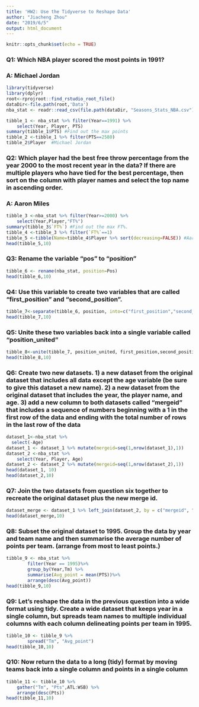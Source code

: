 ```yaml
---
title: 'HW2: Use the Tidyverse to Reshape Data'
author: "Jiacheng Zhou"
date: "2019/6/5"
output: html_document
---
```


```r
knitr::opts_chunk$set(echo = TRUE)
```

### Q1: Which NBA player scored the most points in 1991?
### A: Michael Jordan
```r
library(tidyverse)
library(dplyr)
root<-rprojroot::find_rstudio_root_file()
dataDir<-file.path(root,'Data')
nba_stat <- readr::read_csv(file.path(dataDir, "Seasons_Stats_NBA.csv"))

tibble_1 <- nba_stat %>% filter(Year==1991) %>%
    select(Year, Player, PTS)
summary(tibble_1$PTS) #Find out the max points
tibble_2 <-tibble_1 %>% filter(PTS==2580)
tibble_2$Player  #Michael Jordan
```

### Q2: Which player had the best free throw percentage from the year 2000 to the most recent year in the data?   If there are multiple players who have tied for the best percentage, then sort on the column with player names and select the top name in ascending order.
### A: Aaron Miles

```r
tibble_3 <-nba_stat %>% filter(Year>=2000) %>%
    select(Year,Player,"FT%")
summary(tibble_3$`FT%`) #Find out the max FT%.
tibble_4 <-tibble_3 %>% filter(`FT%`==1) 
tibble_5 <-tibble(Name=tibble_4$Player %>% sort(decreasing=FALSE)) #Aaron Miles
head(tibble_5,10)

```

### Q3: Rename the variable "pos" to "position"
```r
tibble_6 <- rename(nba_stat, position=Pos)
head(tibble_6,10)

```

### Q4: Use this variable to create two variables that are called "first_position" and "second_position". 

``` r
tibble_7<-separate(tibble_6, position, into=c("first_position","second_position" ))
head(tibble_7,10)
```

### Q5: Unite these two variables back into a single variable called "position_united"
``` r
tibble_8<-unite(tibble_7, position_united, first_position,second_position,sep="-")
head(tibble_8,10)
```

### Q6: Create two new datasets.  1) a new dataset from the original dataset that includes all data except the age variable (be sure to give this dataset a new name).  2) a new dataset from the original dataset that includes the year, the player name, and age.  3) add a new column to both datasets called "mergeid" that includes a sequence of numbers beginning with a 1 in the first row of the data and ending with the total number of rows in the last row of the data
```r
dataset_1<-nba_stat %>%
  select(-Age)
dataset_1 <- dataset_1 %>% mutate(mergeid=seq(1,nrow(dataset_1),1))
dataset_2 <-nba_stat %>%
    select(Year, Player, Age)
dataset_2 <- dataset_2 %>% mutate(mergeid=seq(1,nrow(dataset_2),1))
head(dataset_1, 10)
head(dataset_2,10)
```


### Q7: Join the two datasets from question six together to recreate the original dataset plus the new merge id.
```r
dataset_merge <- dataset_1 %>% left_join(dataset_2, by = c("mergeid", "Year", "Player"))
head(dataset_merge,10)
```

### Q8: Subset the original dataset to 1995.  Group the data by year and team name and then summarise the average number of points per team. (arrange from most to least points.)
```r
tibble_9 <- nba_stat %>%
        filter(Year == 1995)%>%
        group_by(Year,Tm) %>% 
        summarise(Avg_point = mean(PTS))%>%
        arrange(desc(Avg_point))
head(tibble_9,10)

```


### Q9: Let's reshape the data in the previous question into a wide format using tidy.  Create a wide dataset that keeps year in a single column, but spreads team names to multiple individual columns with each column delineating points per team in 1995.
```r
tibble_10 <- tibble_9 %>%
        spread("Tm", "Avg_point")
head(tibble_10,10)
```

### Q10: Now return the data to a long (tidy) format by moving teams back into a single column and points in a single column
```r
tibble_11 <- tibble_10 %>%
    gather("Tm", "Pts",ATL:WSB) %>%
    arrange(desc(Pts))
head(tibble_11,10)
```